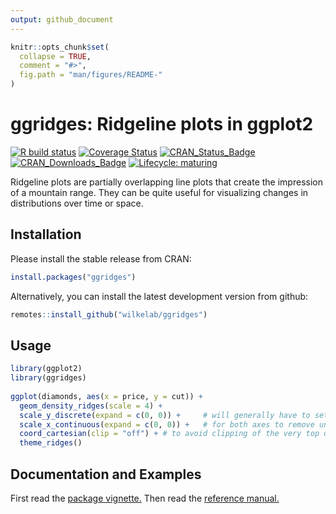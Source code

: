 ```yaml
---
output: github_document
---
```


<!-- README.md is generated from README.Rmd. Please edit that file -->

```r
knitr::opts_chunk$set(
  collapse = TRUE,
  comment = "#>",
  fig.path = "man/figures/README-"
)
```

# ggridges: Ridgeline plots in ggplot2

<!-- badges: start -->
[![R build status](https://github.com/wilkelab/ggridges/workflows/R-CMD-check/badge.svg)](https://github.com/wilkelab/ggridges/actions)
[![Coverage Status](https://img.shields.io/codecov/c/github/wilkelab/ggridges/master.svg)](https://app.codecov.io/github/wilkelab/ggridges?branch=master)
[![CRAN_Status_Badge](https://www.r-pkg.org/badges/version/ggridges)](https://CRAN.R-project.org/package=ggridges)
[![CRAN_Downloads_Badge](https://cranlogs.r-pkg.org/badges/ggridges)](https://cranlogs.r-pkg.org/downloads/total/last-month/ggridges)
[![Lifecycle: maturing](https://img.shields.io/badge/lifecycle-maturing-blue.svg)](https://lifecycle.r-lib.org/articles/stages.html#maturing)
<!-- badges: end -->

Ridgeline plots are partially overlapping line plots that create the impression of a mountain range. They can be quite useful for visualizing changes in distributions over time or space.

## Installation

Please install the stable release from CRAN:

```r
install.packages("ggridges")
```

Alternatively, you can install the latest development version from github:

```r
remotes::install_github("wilkelab/ggridges")
```

## Usage

```r
library(ggplot2)
library(ggridges)
    
ggplot(diamonds, aes(x = price, y = cut)) +
  geom_density_ridges(scale = 4) + 
  scale_y_discrete(expand = c(0, 0)) +     # will generally have to set the `expand` option
  scale_x_continuous(expand = c(0, 0)) +   # for both axes to remove unneeded padding
  coord_cartesian(clip = "off") + # to avoid clipping of the very top of the top ridgeline
  theme_ridges()
```

## Documentation and Examples

First read the [package vignette.](https://wilkelab.org/ggridges/articles/introduction.html) Then read the [reference manual.](https://wilkelab.org/ggridges/reference/index.html)
